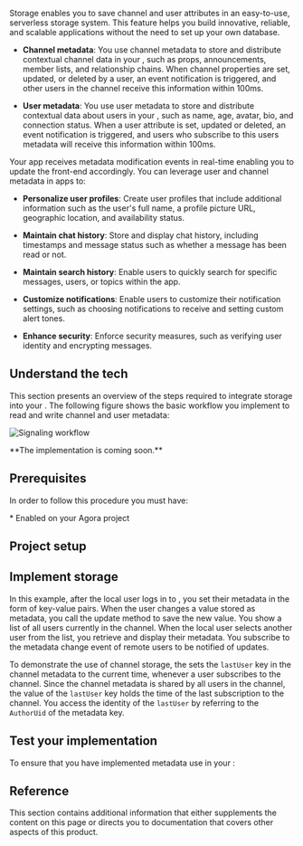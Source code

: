 
<Vpd k="NAME" /> Storage enables you to save channel and user attributes in an easy-to-use, serverless storage system. This feature helps you build innovative, reliable, and scalable applications without the need to set up your own database. 

* **Channel metadata**: You use channel metadata to store and distribute contextual channel data in your <Vpl k="CLIENT" />, such as props, announcements, member lists, and relationship chains. 
When channel properties are set, updated, or deleted by a user, an event notification is triggered, and other users in the channel receive this information within 100ms.

* **User metadata**: You use user metadata to store and distribute contextual data about users in your <Vpl k="CLIENT" />, such as name, age, avatar, bio, and connection status. When a user attribute is set, updated or deleted, an event notification is triggered, and users who subscribe to this users metadata will receive this information within 100ms.

Your app receives metadata modification events in real-time enabling you to update the front-end accordingly. You can leverage user and channel metadata in <Vpd k="NAME" /> apps to:

* **Personalize user profiles**: Create user profiles that include additional information such as the user's full name, a profile picture URL, geographic location, and availability status. 

* **Maintain chat history**: Store and display chat history, including timestamps and message status such as whether a message has been read or not. 

* **Maintain search history**: Enable users to quickly search for specific messages, users, or topics within the app. 

* **Customize notifications**: Enable users to customize their notification settings, such as choosing notifications to receive and setting custom alert tones. 

* **Enhance security**: Enforce security measures, such as verifying user identity and encrypting messages. 

## Understand the tech

This section presents an overview of the steps required to integrate <Vpd k="NAME" /> storage into your <Vpl k="CLIENT" />. The following figure shows the basic workflow you implement to read and write channel and user metadata:

![Signaling workflow](/images/signaling/signaling-metadata-workflow.svg)

<PlatformWrapper notAllowed="web,android,ios">
**The <Vpl k="NAME" /> implementation is coming soon.**
</PlatformWrapper>

<PlatformWrapper notAllowed="macos,windows,electron,linux-cpp,linux-java,unity">

## Prerequisites

In order to follow this procedure you must have:

<Prerequisites />
* Enabled <Vpd k="NAME" /> on your Agora project

## Project setup

<ProjectSetup />

## Implement storage

In this example, after the local user logs in to <Vpd k="NAME" />, you set their metadata in the form of key-value pairs. When the user changes a value stored as metadata, you call the update method to save the new value. You show a list of all users currently in the channel. When the local user selects another user from the list, you retrieve and display their metadata. You subscribe to the metadata change event of remote users to be notified of updates.

To demonstrate the use of channel storage, the <Vpl k="CLIENT" /> sets the `lastUser` key in the channel metadata to the current time, whenever a user subscribes to the channel. Since the channel metadata is shared by all users in the channel, the value of the `lastUser` key holds the time of the last subscription to the channel. You access the identity of the `lastUser` by referring to the `AuthorUid` of the metadata key.

<ProjectImplement />

## Test your implementation

To ensure that you have implemented <Vpd k="PRODUCT" /> metadata use in your <Vpl k="CLIENT" />:

<ProjectTest />

## Reference

This section contains additional information that either supplements the content on this page or directs you to documentation that covers other aspects of this product.

<Reference />

</PlatformWrapper>
